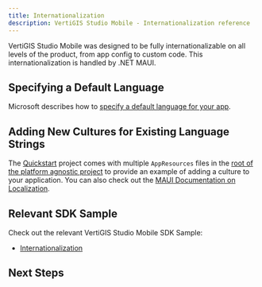 ```yaml
---
title: Internationalization
description: VertiGIS Studio Mobile - Internationalization reference
---
```



<TranslationCallout />

VertiGIS Studio Mobile was designed to be fully internationalizable on all levels of the product, from app config to custom code. This internationalization is handled by .NET MAUI.

## Specifying a Default Language

Microsoft describes how to [specify a default language for your app](https://learn.microsoft.com/en-us/dotnet/maui/fundamentals/localization?view=net-maui-9.0#specify-the-apps-neutral-language).

## Adding New Cultures for Existing Language Strings

The [Quickstart](https://github.com/vertigis/vertigis-mobile-quickstart) project comes with multiple `AppResources` files in the [root of the platform agnostic project](https://github.com/vertigis/vertigis-mobile-quickstart/tree/master/App1/App1) to provide an example of adding a culture to your application. You can also check out the [MAUI Documentation on Localization](https://learn.microsoft.com/en-us/dotnet/maui/fundamentals/localization).

## Relevant SDK Sample

Check out the relevant VertiGIS Studio Mobile SDK Sample:

-   [Internationalization](https://github.com/vertigis/vertigis-mobile-samples/tree/master/Geocortex.Mobile.Samples/Geocortex.Mobile.Samples/Samples/Conceptual/Internationalization)

## Next Steps

<UseCaseContainer>
    <UseCaseCard
        title="Internationalization in App Config"
        description="Learn how to use language strings in the app config"
        link={useBaseUrl(
            "docs/mobile/configuration-app-config-reference#internationalization"
        )}
    />
    <UseCaseCard
        title="Internationalize Components"
        description="Learn how to use language strings for user facing text in components"
        link={useBaseUrl(
            "docs/mobile/sdk-components-internationalization"
        )}
    />
</UseCaseContainer>
